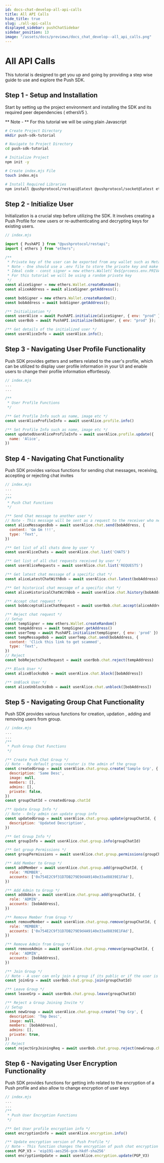 ```yaml
---
id: docs-chat-develop-all-api-calls
title: All API Calls
hide_title: true
slug: ./all-api-calls
displayed_sidebar: pushChatSidebar
sidebar_position: 13
image: "/assets/docs/previews/docs_chat_develop--all_api_calls.png"
---
```


# All API Calls

This tutorial is designed to get you up and going by providing a step wise guide to use and explore the Push SDK.


<Head>
  <title>{`
    Push SDK APIs playground tutorial | Push Chat | Push Documentation
  `}</title>
</Head>


## Step 1 - Setup and Installation

Start by setting up the project environment and installing the SDK and its required peer dependencies ( ethersV5 ).

** Note - ** For this tutorial we will be using plain Javascript

<Tabs className="codetabs" groupId="code-examples">
  <TabItem value="js" attributes={{className: "codetab js"}} default>

```bash
# Create Project Directory
mkdir push-sdk-tutorial

# Navigate to Project Directory
cd push-sdk-tutorial

# Initialize Project
npm init -y

# Create index.mjs File
touch index.mjs

# Install Required Libraries
npm install @pushprotocol/restapi@latest @pushprotocol/socket@latest ethers@^5.7

```

  </TabItem>
</Tabs>

## Step 2 - Initialize User

Initialization is a crucial step before utilizing the SDK. It involves creating a Push Profile for new users or re-authenticating and decrypting keys for existing users.

<Tabs className="codetabs" groupId="code-examples">
  <TabItem value="js" attributes={{className: "codetab js"}} default>

```js
// index.mjs

import { PushAPI } from "@pushprotocol/restapi";
import { ethers } from "ethers";

/**
 * Private key of the user can be exported from any wallet such as Metamask
 * Note - One should use a .env file to store the private key and make sure it is not committed to the repository
 * Ideal code - const signer = new ethers.Wallet(`0x${prcoess.env.PRIVATE_KEY}`)
 * For this tutorial we will be using a random private key
 */
const aliceSigner = new ethers.Wallet.createRandom();
const aliceAddress = await aliceSigner.getAddress();

const bobSigner = new ethers.Wallet.createRandom();
const bobAddress = await bobSigner.getAddress();

/** Initialization */
const userAlice = await PushAPI.initialize(aliceSigner, { env: "prod" });
const userBob = await PushAPI.initialize(bobSigner, { env: "prod" });

/** Get details of the initialized user */
const userAliceInfo = await userAlice.info();
```

  </TabItem>
</Tabs>

## Step 3 - Navigating User Profile Functionality

Push SDK provides getters and setters related to the user's profile, which can be utilized to display user profile information in your UI and enable users to change their profile information effortlessly.

<Tabs className="codetabs" groupId="code-examples">
  <TabItem value="js" attributes={{className: "codetab js"}} default>

```js
// index.mjs
...
...

/**
 * User Profile Functions
 */

/** Get Profile Info such as name, image etc */
const userAliceProfileInfo = await userAlice.profile.info()

/** Set Profile Info such as name, image etc */
const updatedUserAliceProfileInfo = await userAlice.profile.update({
  name: 'Alice',
})
```

  </TabItem>
</Tabs>

## Step 4 - Navigating Chat Functionality

Push SDK provides various functions for sending chat messages, receiving, accepting or rejecting chat invites

<Tabs className="codetabs" groupId="code-examples">
  <TabItem value="js" attributes={{className: "codetab js"}} default>

```js
// index.mjs
...
...
/**
 * Push Chat Functions
 */

/** Send Chat message to another user */
// Note - This message will be sent as a request to the receiver who needs to accept or reject it
const aliceMessagesBob = await userAlice.chat.send(bobAddress, {
  content: 'Gm Gm !!!',
  type: 'Text',
})

/** Get list of all chats done by user */
const userAliceChats = await userAlice.chat.list('CHATS')

/** Get list of all chat requests received by user */
const userAliceRequests = await userAlice.chat.list('REQUESTS')

/** Get latest chat message of a specific chat */
const aliceLatestChatWithBob = await userAlice.chat.latest(bobAddress)

/** Get historical chat message of a specific chat */
const aliceHistoricalChatWithBob = await userAlice.chat.history(bobAddress)

/** Accept chat request */
const bobAcceptsAliceChatRequest = await userBob.chat.accept(aliceAddress)

/** Reject chat request */
// Setup
const tempSigner = new ethers.Wallet.createRandom()
const tempAddress = await tempSigner.getAddress()
const userTemp = await PushAPI.initialize(tempSigner, { env: 'prod' })
const tempMessageBob = await userTemp.chat.send(bobAddress, {
  content: 'Click this link to get scammed',
  type: 'Text',
})
// Reject
const bobRejectsChatRequest = await userBob.chat.reject(tempAddress)

/** Block User */
const aliceBlocksBob = await userAlice.chat.block([bobAddress])

/** UnBlock User */
const aliceUnblocksBob = await userAlice.chat.unblock([bobAddress])

```

  </TabItem>
</Tabs>

## Step 5 - Navigating Group Chat Functionality

Push SDK provides various functions for creation, updation , adding and removing users from group.

<Tabs className="codetabs" groupId="code-examples">
  <TabItem value="js" attributes={{className: "codetab js"}} default>

```js
// index.mjs
...
...
/**
 * Push Group Chat Functions
 */

/** Create Push Chat Group */
// Note - By default group creator is the admin of the group
const createdGroup = await userAlice.chat.group.create('Sample Grp', {
  description: 'Same Desc',
  image: null,
  members: [],
  admins: [],
  private: false,
})
const groupChatId = createdGroup.chatId

/** Update Group Info */
// Note - Only admin can update group info
const updatedGroup = await userAlice.chat.group.update(groupChatId, {
  description: 'Updated Description',
})

/** Get Group Info */
const groupInfo = await userAlice.chat.group.info(groupChatId)

/** Get group Permissions */
const groupPermissions = await userAlice.chat.group.permissions(groupChatId)

/** Add Member to Group */
const addMember = await userAlice.chat.group.add(groupChatId, {
  role: 'MEMBER',
  accounts: ['0x754E2C9f31D7DB279E9d4A9140e33ad8839E1FAd'],
})

/** Add Admin to Group */
const addAdmin = await userAlice.chat.group.add(groupChatId, {
  role: 'ADMIN',
  accounts: [bobAddress],
})

/** Remove Member from Group */
const removeMember = await userAlice.chat.group.remove(groupChatId, {
  role: 'MEMBER',
  accounts: ['0x754E2C9f31D7DB279E9d4A9140e33ad8839E1FAd'],
})

/** Remove Admin from Group */
const removeAdmin = await userAlice.chat.group.remove(groupChatId, {
  role: 'ADMIN',
  accounts: [bobAddress],
})

/** Join Group */
// Note - A user can only join a group if its public or if the user is invited to join the group
const joinGrp = await userBob.chat.group.join(groupChatId)

/** Leave Group */
const leaveGrp = await userBob.chat.group.leave(groupChatId)

/** Reject a Group Joining Invite */
// Setup
const newGroup = await userAlice.chat.group.create('Tmp Grp', {
  description: 'Tmp Desc',
  image: null,
  members: [bobAddress],
  admins: [],
  private: true,
})
// Reject
const rejectGrpJoiningReq = await userBob.chat.group.reject(newGroup.chatId)

```

  </TabItem>
</Tabs>

## Step 6 - Navigating User Encryption Functionality

Push SDK provides functions for getting info related to the encryption of a Push profile and also allow to change encryption of user keys

<Tabs className="codetabs" groupId="code-examples">
  <TabItem value="js" attributes={{className: "codetab js"}} default>

```js
// index.mjs
...
...
/**
 * Push User Encryption Functions
 */

/** Get User profile encryption info */
const encryptionInfo = await userAlice.encryption.info()

/** Update encryption version of Push Profile */
// Note - This function changes the encryption of push chat encryption keys and need to be called cautiously
const PGP_V3 = 'eip191-aes256-gcm-hkdf-sha256'
const encryptionUpdate = await userAlice.encryption.update(PGP_V3)

```

  </TabItem>
</Tabs>
